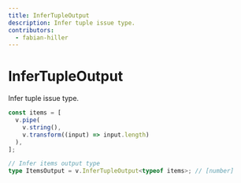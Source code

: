 ```yaml
---
title: InferTupleOutput
description: Infer tuple issue type.
contributors:
  - fabian-hiller
---
```


# InferTupleOutput

Infer tuple issue type.

```ts
const items = [
  v.pipe(
    v.string(),
    v.transform((input) => input.length)
  ),
];

// Infer items output type
type ItemsOutput = v.InferTupleOutput<typeof items>; // [number]
```
